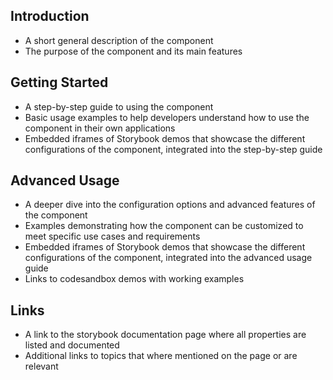 
## Introduction
- A short general description of the component
- The purpose of the component and its main features

## Getting Started
- A step-by-step guide to using the component
- Basic usage examples to help developers understand how to use the component in their own applications
- Embedded iframes of Storybook demos that showcase the different configurations of the component, integrated into the step-by-step guide

## Advanced Usage
- A deeper dive into the configuration options and advanced features of the component
- Examples demonstrating how the component can be customized to meet specific use cases and requirements
- Embedded iframes of Storybook demos that showcase the different configurations of the component, integrated into the advanced usage guide
- Links to codesandbox demos with working examples

## Links
- A link to the storybook documentation page where all properties are listed and documented
- Additional links to topics that where mentioned on the page or are relevant